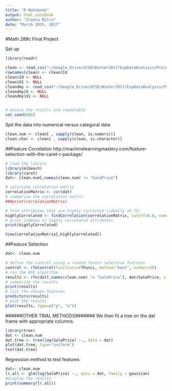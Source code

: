```yaml
---
title: "R Notebook"
output: html_notebook
author: "Ileena Mitra"
date: "March 20th, 2017"
---
```


#Math 289c Final Project

Set up
```r
library(readr)

clean <- read_csv("~/Google_Drive/UCSD/Winter2017/ExpDataAnalysis/Projects/Final/kaggle_predict_house_prices/cleaned_data/clean.csv")
rownames(clean) <- clean$Id
clean$Id <- NULL
clean$X1 <- NULL
cleandmy <- read_csv("~/Google_Drive/UCSD/Winter2017/ExpDataAnalysis/Projects/Final/kaggle_predict_house_prices/cleaned_data/cleandmy.csv")
cleandmy$X <- NULL
cleandmy$X1 <- NULL


# ensure the results are repeatable
set.seed(888)
```


Spit the data into numerical versus categoral data
```r
clean.num <- clean[ , sapply(clean, is.numeric)]
clean.char <- clean[ , sapply(clean, is.character)]

```

##Feature Correlation
http://machinelearningmastery.com/feature-selection-with-the-caret-r-package/
```r
# load the library
library(mlbench)
library(caret)
dat<- clean.num[,names(clean.num) != "SalePrice"]

# calculate correlation matrix
correlationMatrix <- cor(dat)
# summarize the correlation matrix
###print(correlationMatrix)

# find attributes that are highly corrected (ideally >0.75)
highlyCorrelated <- findCorrelation(correlationMatrix, cutoff=0.8, names = TRUE)
# print indexes of highly correlated attributes
print(highlyCorrelated)

View(correlationMatrix[,highlyCorrelated])
```





##Feature Selection
```r
dat<- clean.num

# define the control using a random forest selection function
control <- rfeControl(functions=rfFuncs, method="boot", number=10)
# run the RFE algorithm
results <- rfe(dat[,names(clean.num) != "SalePrice"], dat$SalePrice, sizes=c(1:36), rfeControl=control)
# summarize the results
print(results)
# list the chosen features
predictors(results)
# plot the results
plot(results, type=c("g", "o"))
```






######OTHER TRIAL METHODS#######
We then fit a tree on the dat frame with appropriate columns.
```r
library(tree)
dat <- clean.num
dat.tree <- tree(log(SalePrice) ~., data = dat)
plot(dat.tree, type="uniform")
text(dat.tree)
```




Regression method to test features
```r
dat<- clean.num
lr.all <- glm(log(SalePrice) ~., data = dat, family = gaussian)
#display the results
print(summary(lr.all))
```


